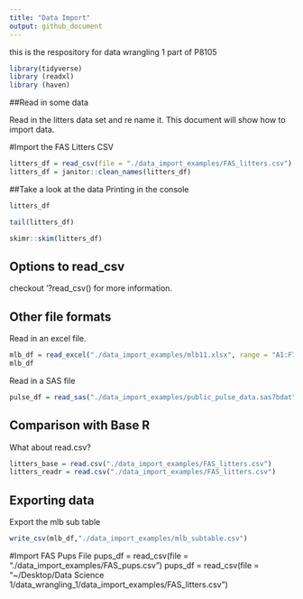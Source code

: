```yaml
---
title: "Data Import"
output: github_document
---
```

this is the respository for data wrangling 1 part of P8105

```r
library(tidyverse)
library (readxl)
library (haven)
```

##Read in some data

Read in the litters data set and re name it. This document will show how to import data.

#Import the FAS Litters CSV
```r
litters_df = read_csv(file = "./data_import_examples/FAS_litters.csv")
litters_df = janitor::clean_names(litters_df)
```
##Take a look at the data
Printing in the console
```r
litters_df
```
```r
tail(litters_df)
```
```r
skimr::skim(litters_df)
```


## Options to read_csv
checkout '?read_csv() for more information.

## Other file formats
Read in an excel file.

```r
mlb_df = read_excel("./data_import_examples/mlb11.xlsx", range = "A1:F7")
mlb_df
```

Read in a SAS file

```r
pulse_df = read_sas("./data_import_examples/public_pulse_data.sas7bdat")
```

## Comparison with Base R
What about read.csv?
```r
litters_base = read.csv("./data_import_examples/FAS_litters.csv")
litters_readr = read.csv("./data_import_examples/FAS_litters.csv")
```

## Exporting data
Export the mlb sub table
```r
write_csv(mlb_df,"./data_import_examples/mlb_subtable.csv")
```


#Import FAS Pups File
pups_df = read_csv(file = "./data_import_examples/FAS_pups.csv")
pups_df = read_csv(file = "~/Desktop/Data Science 1/data_wrangling_1/data_import_examples/FAS_litters.csv")





